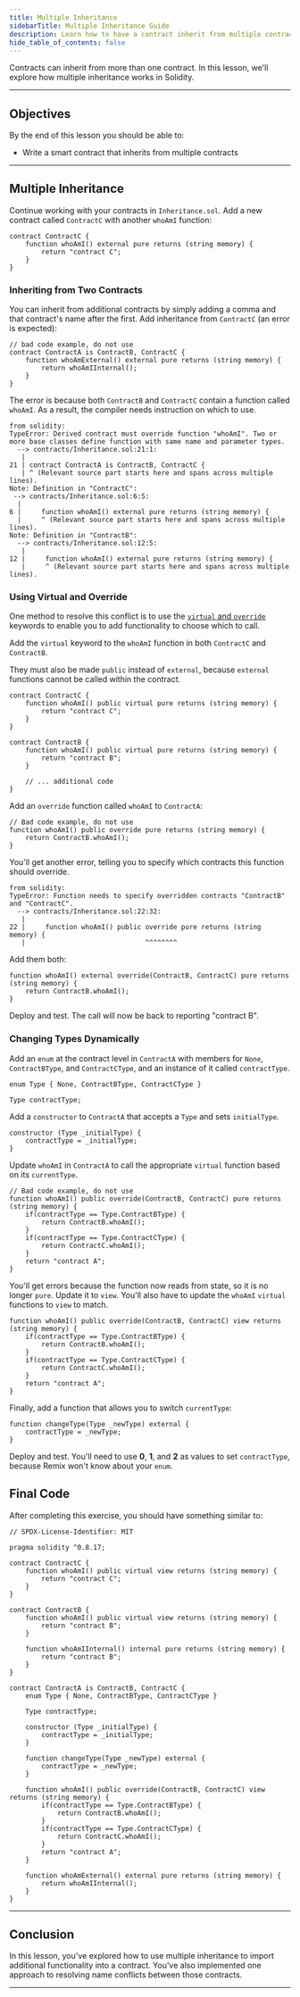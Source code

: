```yaml
---
title: Multiple Inheritance
sidebarTitle: Multiple Inheritance Guide
description: Learn how to have a contract inherit from multiple contracts.
hide_table_of_contents: false
---
```


Contracts can inherit from more than one contract. In this lesson, we'll explore how multiple inheritance works in Solidity.

---

## Objectives

By the end of this lesson you should be able to:

- Write a smart contract that inherits from multiple contracts

---

## Multiple Inheritance

Continue working with your contracts in `Inheritance.sol`. Add a new contract called `ContractC` with another `whoAmI` function:

<Accordion title="Reveal code">

```solidity
contract ContractC {
    function whoAmI() external pure returns (string memory) {
        return "contract C";
    }
}
```

</Accordion>

### Inheriting from Two Contracts

You can inherit from additional contracts by simply adding a comma and that contract's name after the first. Add inheritance from `ContractC` (an error is expected):

<Accordion title="Reveal code">

```solidity
// bad code example, do not use
contract ContractA is ContractB, ContractC {
    function whoAmExternal() external pure returns (string memory) {
        return whoAmIInternal();
    }
}
```

</Accordion>

The error is because both `ContractB` and `ContractC` contain a function called `whoAmI`. As a result, the compiler needs instruction on which to use.

```text
from solidity:
TypeError: Derived contract must override function "whoAmI". Two or more base classes define function with same name and parameter types.
  --> contracts/Inheritance.sol:21:1:
   |
21 | contract ContractA is ContractB, ContractC {
   | ^ (Relevant source part starts here and spans across multiple lines).
Note: Definition in "ContractC":
 --> contracts/Inheritance.sol:6:5:
  |
6 |     function whoAmI() external pure returns (string memory) {
  |     ^ (Relevant source part starts here and spans across multiple lines).
Note: Definition in "ContractB":
  --> contracts/Inheritance.sol:12:5:
   |
12 |     function whoAmI() external pure returns (string memory) {
   |     ^ (Relevant source part starts here and spans across multiple lines).
```

### Using Virtual and Override

One method to resolve this conflict is to use the [`virtual` and `override`] keywords to enable you to add functionality to choose which to call.

Add the `virtual` keyword to the `whoAmI` function in both `ContractC` and `ContractB`.

They must also be made `public` instead of `external`, because `external` functions cannot be called within the contract.

```solidity
contract ContractC {
    function whoAmI() public virtual pure returns (string memory) {
        return "contract C";
    }
}

contract ContractB {
    function whoAmI() public virtual pure returns (string memory) {
        return "contract B";
    }

    // ... additional code
}
```

Add an `override` function called `whoAmI` to `ContractA`:

```solidity
// Bad code example, do not use
function whoAmI() public override pure returns (string memory) {
    return ContractB.whoAmI();
}
```

You'll get another error, telling you to specify which contracts this function should override.

```text
from solidity:
TypeError: Function needs to specify overridden contracts "ContractB" and "ContractC".
  --> contracts/Inheritance.sol:22:32:
   |
22 |     function whoAmI() public override pure returns (string memory) {
   |                              ^^^^^^^^
```

Add them both:

```solidity
function whoAmI() external override(ContractB, ContractC) pure returns (string memory) {
    return ContractB.whoAmI();
}
```

Deploy and test. The call will now be back to reporting "contract B".

### Changing Types Dynamically

Add an `enum` at the contract level in `ContractA` with members for `None`, `ContractBType`, and `ContractCType`, and an instance of it called `contractType`.

<Accordion title="Reveal code">

```solidity
enum Type { None, ContractBType, ContractCType }

Type contractType;
```

</Accordion>

Add a `constructor` to `ContractA` that accepts a `Type` and sets `initialType`.

<Accordion title="Reveal code">

```solidity
constructor (Type _initialType) {
    contractType = _initialType;
}
```

</Accordion>

Update `whoAmI` in `ContractA` to call the appropriate `virtual` function based on its `currentType`.

<Accordion title="Reveal code">

```solidity
// Bad code example, do not use
function whoAmI() public override(ContractB, ContractC) pure returns (string memory) {
    if(contractType == Type.ContractBType) {
        return ContractB.whoAmI();
    }
    if(contractType == Type.ContractCType) {
        return ContractC.whoAmI();
    }
    return "contract A";
}
```

</Accordion>

You'll get errors because the function now reads from state, so it is no longer `pure`. Update it to `view`. You'll also have to update the `whoAmI` `virtual` functions to `view` to match.

<Accordion title="Reveal code">

```solidity
function whoAmI() public override(ContractB, ContractC) view returns (string memory) {
    if(contractType == Type.ContractBType) {
        return ContractB.whoAmI();
    }
    if(contractType == Type.ContractCType) {
        return ContractC.whoAmI();
    }
    return "contract A";
}
```

</Accordion>

Finally, add a function that allows you to switch `currentType`:

<Accordion title="Reveal code">

```solidity
function changeType(Type _newType) external {
    contractType = _newType;
}
```

</Accordion>

Deploy and test. You'll need to use **0**, **1**, and **2** as values to set `contractType`, because Remix won't know about your `enum`.

## Final Code

After completing this exercise, you should have something similar to:

```solidity
// SPDX-License-Identifier: MIT

pragma solidity ^0.8.17;

contract ContractC {
    function whoAmI() public virtual view returns (string memory) {
        return "contract C";
    }
}

contract ContractB {
    function whoAmI() public virtual view returns (string memory) {
        return "contract B";
    }

    function whoAmIInternal() internal pure returns (string memory) {
        return "contract B";
    }
}

contract ContractA is ContractB, ContractC {
    enum Type { None, ContractBType, ContractCType }

    Type contractType;

    constructor (Type _initialType) {
        contractType = _initialType;
    }

    function changeType(Type _newType) external {
        contractType = _newType;
    }

    function whoAmI() public override(ContractB, ContractC) view returns (string memory) {
        if(contractType == Type.ContractBType) {
            return ContractB.whoAmI();
        }
        if(contractType == Type.ContractCType) {
            return ContractC.whoAmI();
        }
        return "contract A";
    }

    function whoAmExternal() external pure returns (string memory) {
        return whoAmIInternal();
    }
}
```

---

## Conclusion

In this lesson, you've explored how to use multiple inheritance to import additional functionality into a contract. You've also implemented one approach to resolving name conflicts between those contracts.

---

[`virtual` and `override`]: https://docs.soliditylang.org/en/v0.8.17/contracts.html?#function-overriding

